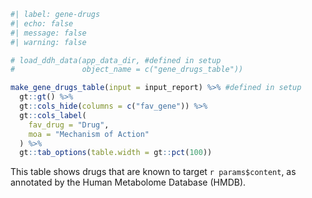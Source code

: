 ```r
#| label: gene-drugs
#| echo: false
#| message: false
#| warning: false

# load_ddh_data(app_data_dir, #defined in setup
#               object_name = c("gene_drugs_table"))

make_gene_drugs_table(input = input_report) %>% #defined in setup
  gt::gt() %>% 
  gt::cols_hide(columns = c("fav_gene")) %>% 
  gt::cols_label(
    fav_drug = "Drug", 
    moa = "Mechanism of Action"
  ) %>% 
  gt::tab_options(table.width = gt::pct(100))

```
  
This table shows drugs that are known to target `r params$content`, as annotated by the Human Metabolome Database (HMDB).  